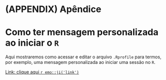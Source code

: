 # (APPENDIX) Apêndice {-}

# Como ter mensagem personalizada ao iniciar o `R`

Aqui mostraremos como acessar e editar o arquivo `.Rprofile` para termos, por exemplo, uma mensagem personalizada ao iniciar uma sessão no `R`.

[Link: clique aqui `r emo::ji('link')`](https://stackoverflow.com/questions/46819684/how-to-access-and-edit-rprofile)

# 
